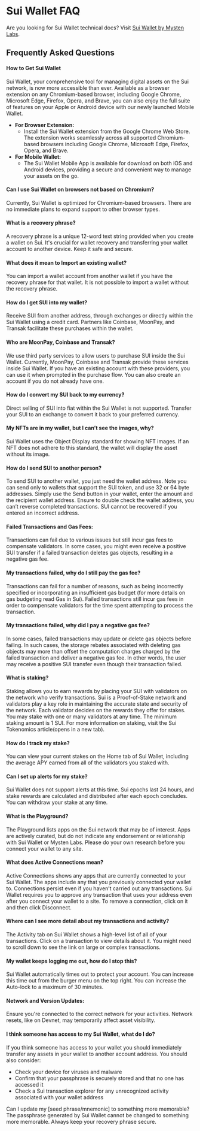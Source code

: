# Sui Wallet FAQ

Are you looking for Sui Wallet technical docs? Visit [Sui Wallet by Mysten Labs](https://docs.mystenlabs.com/).

## Frequently Asked Questions

#### How to Get Sui Wallet

Sui Wallet, your comprehensive tool for managing digital assets on the Sui network, is now more accessible than ever. Available as a browser extension on any Chromium-based browser, including Google Chrome, Microsoft Edge, Firefox, Opera, and Brave, you can also enjoy the full suite of features on your Apple or Android device with our newly launched Mobile Wallet.

- **For Browser Extension:**
    - Install the Sui Wallet extension from the Google Chrome Web Store. The extension works seamlessly across all supported Chromium-based browsers including Google Chrome, Microsoft Edge, Firefox, Opera, and Brave.
- **For Mobile Wallet:**
    - The Sui Wallet Mobile App is available for download on both iOS and Android devices, providing a secure and convenient way to manage your assets on the go.

#### Can I use Sui Wallet on browsers not based on Chromium?
Currently, Sui Wallet is optimized for Chromium-based browsers. There are no immediate plans to expand support to other browser types.

#### What is a recovery phrase?
A recovery phrase is a unique 12-word text string provided when you create a wallet on Sui. It's crucial for wallet recovery and transferring your wallet account to another device. Keep it safe and secure.

#### What does it mean to Import an existing wallet?
You can import a wallet account from another wallet if you have the recovery phrase for that wallet. It is not possible to import a wallet without the recovery phrase.

#### How do I get SUI into my wallet?
Receive SUI from another address, through exchanges or directly within the Sui Wallet using a credit card. Partners like Coinbase, MoonPay, and Transak facilitate these purchases within the wallet.

#### Who are MoonPay, Coinbase and Transak?
We use third party services to allow users to purchase SUI inside the Sui Wallet. Currently, MoonPay, Coinbase and Transak provide these services inside Sui Wallet. If you have an existing account with these providers, you can use it when prompted in the purchase flow. You can also create an account if you do not already have one.

#### How do I convert my SUI back to my currency?
Direct selling of SUI into fiat within the Sui Wallet is not supported. Transfer your SUI to an exchange to convert it back to your preferred currency.

#### My NFTs are in my wallet, but I can’t see the images, why?
Sui Wallet uses the Object Display standard for showing NFT images. If an NFT does not adhere to this standard, the wallet will display the asset without its image.

#### How do I send SUI to another person?
To send SUI to another wallet, you just need the wallet address. Note you can send only to wallets that support the SUI token, and use 32 or 64 byte addresses. Simply use the Send button in your wallet, enter the amount and the recipient wallet address. Ensure to double check the wallet address, you can’t reverse completed transactions. SUI cannot be recovered if you entered an incorrect address.

#### Failed Transactions and Gas Fees:
Transactions can fail due to various issues but still incur gas fees to compensate validators. In some cases, you might even receive a positive SUI transfer if a failed transaction deletes gas objects, resulting in a negative gas fee.

#### My transactions failed, why do I still pay the gas fee?
Transactions can fail for a number of reasons, such as being incorrectly specified or incorporating an insufficient gas budget (for more details on gas budgeting read Gas in Sui). Failed transactions still incur gas fees in order to compensate validators for the time spent attempting to process the transaction.

#### My transactions failed, why did I pay a negative gas fee?
In some cases, failed transactions may update or delete gas objects before failing. In such cases, the storage rebates associated with deleting gas objects may more than offset the computation charges charged by the failed transaction and deliver a negative gas fee. In other words, the user may receive a positive SUI transfer even though their transaction failed.

#### What is staking?
Staking allows you to earn rewards by placing your SUI with validators on the network who verify transactions. Sui is a Proof-of-Stake network and validators play a key role in maintaining the accurate state and security of the network. Each validator decides on the rewards they offer for stakes. You may stake with one or many validators at any time. The minimum staking amount is 1 SUI. For more information on staking, visit the Sui Tokenomics article(opens in a new tab).

#### How do I track my stake?
You can view your current stakes on the Home tab of Sui Wallet, including the average APY earned from all of the validators you staked with.

#### Can I set up alerts for my stake?
Sui Wallet does not support alerts at this time. Sui epochs last 24 hours, and stake rewards are calculated and distributed after each epoch concludes. You can withdraw your stake at any time.

#### What is the Playground?
The Playground lists apps on the Sui network that may be of interest. Apps are actively curated, but do not indicate any endorsement or relationship with Sui Wallet or Mysten Labs. Please do your own research before you connect your wallet to any site.

#### What does Active Connections mean?
Active Connections shows any apps that are currently connected to your Sui Wallet. The apps include any that you previously connected your wallet to. Connections persist even if you haven’t carried out any transactions. Sui Wallet requires you to approve any transaction that uses your address even after you connect your wallet to a site. To remove a connection, click on it and then click Disconnect.

#### Where can I see more detail about my transactions and activity?
The Activity tab on Sui Wallet shows a high-level list of all of your transactions. Click on a transaction to view details about it. You might need to scroll down to see the link on large or complex transactions.

#### My wallet keeps logging me out, how do I stop this?
Sui Wallet automatically times out to protect your account. You can increase this time out from the burger menu on the top right. You can increase the Auto-lock to a maximum of 30 minutes.

#### Network and Version Updates:
Ensure you're connected to the correct network for your activities. Network resets, like on Devnet, may temporarily affect asset visibility.

#### I think someone has access to my Sui Wallet, what do I do?
If you think someone has access to your wallet you should immediately transfer any assets in your wallet to another account address. You should also consider:
- Check your device for viruses and malware
- Confirm that your passphrase is securely stored and that no one has accessed it
- Check a Sui transaction explorer for any unrecognized activity associated with your wallet address

Can I update my [seed phrase/mnemonic] to something more memorable?
The passphrase generated by Sui Wallet cannot be changed to something more memorable. Always keep your recovery phrase secure.
